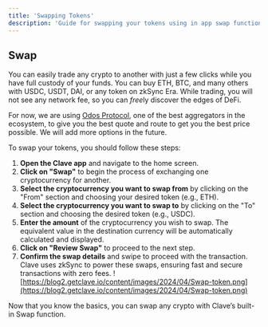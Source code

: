 ```yaml
---
title: 'Swapping Tokens'
description: 'Guide for swapping your tokens using in app swap function.'
---
```

## **Swap**

You can easily trade any crypto to another with just a few clicks while you have full custody of your funds. You can buy ETH, BTC, and many others with USDC, USDT, DAI, or any token on zkSync Era. While trading, you will not see any network fee, so you can *free*ly discover the edges of DeFi.

For now, we are using [Odos Protocol](https://app.odos.xyz/?ref=blog2.getclave.io), one of the best aggregators in the ecosystem, to give you the best quote and route to get you the best price possible. We will add more options in the future.

To swap your tokens, you should follow these steps: 

1. **Open the Clave app** and navigate to the home screen.
2. **Click on "Swap"** to begin the process of exchanging one cryptocurrency for another.
3. **Select the cryptocurrency you want to swap from** by clicking on the "From" section and choosing your desired token (e.g., ETH).
4. **Select the cryptocurrency you want to swap to** by clicking on the "To" section and choosing the desired token (e.g., USDC).
5. **Enter the amount** of the cryptocurrency you wish to swap. The equivalent value in the destination currency will be automatically calculated and displayed.
6. **Click on "Review Swap"** to proceed to the next step.
7. **Confirm the swap details** and swipe to proceed with the transaction. Clave uses zkSync to power these swaps, ensuring fast and secure transactions with zero fees.
![https://blog2.getclave.io/content/images/2024/04/Swap-token.png](https://blog2.getclave.io/content/images/2024/04/Swap-token.png)

Now that you know the basics, you can swap any crypto with Clave’s built-in Swap function.

